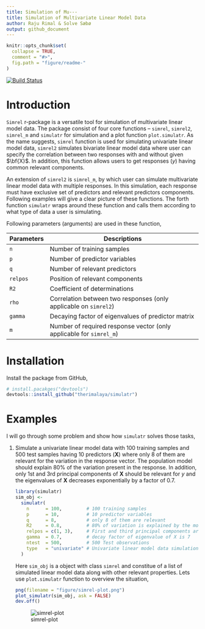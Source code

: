```yaml
---
title: Simulation of Mu---
title: Simulation of Multivariate Linear Model Data
author: Raju Rimal & Solve Sæbø
output: github_document
---
```


```r
knitr::opts_chunk$set(
  collapse = TRUE,
  comment = "#>",
  fig.path = "figure/readme-"
)
```

[![Build Status](https://travis-ci.com/therimalaya/simulatr.svg?token=typpys6NkDJ7vULJQyan&branch=master)](https://travis-ci.com/therimalaya/simulatr)

# Introduction
`Simrel` r-package is a versatile tool for simulation of multivariate linear model data. The package consist of four core functions -- `simrel`, `simrel2`, `simrel_m` and `simulatr` for simulation and a plot function `plot.simulatr`. As the name suggests, `simrel` function is used for simulating univariate linear model data, `simrel2` simulates bivariate linear model data where user can specify the correlation between two responses with and without given $\bf{X}$. In addition, this function allows users to get responses ($y$) having common relevant components.

An extension of `simrel2` is `simrel_m`, by which user can simulate multivariate linear model data with multiple responses. In this simulation, each response must have exclusive set of predictors and relevant predictors components. Following examples will give a clear picture of these functions. The forth function `simulatr` wraps around these function and calls them according to what type of data a user is simulating.

Following parameters (arguments) are used in these function, 

| Parameters | Descriptions                                                        |
|------------|---------------------------------------------------------------------|
| `n`        | Number of training samples                                          |
| `p`        | Number of predictor variables                                       |
| `q`        | Number of relevant predictors                                       |
| `relpos`   | Position of relevant components                                     |
| `R2`       | Coefficient of determinations                                       |
| `rho`      | Correlation between two responses (only applicable on `simrel2`)    |
| `gamma`    | Decaying factor of eigenvalues of predictor matrix                  |
| `m`        | Number of required response vector (only applicable for `simrel_m`) |

# Installation
Install the package from GitHub,

```r
# install.pacakges("devtools")
devtools::install_github("therimalaya/simulatr")
```

# Examples
I will go through some problem and show how `simulatr` solves those tasks,

1. Simulate a univariate linear model data with 100 training samples and 500 test samples having 10 predictors (**X**) where only 8 of them are relevant for the variation in the response vector. The population model should explain 80% of the variation present in the response. In addition, only 1st and 3rd principal components of **X** should be relevant for *y* and the eigenvalues of **X** decreases exponentially by a factor of 0.7.

    ```r
    library(simulatr)
    sim_obj <- 
      simulatr(
        n      = 100,         # 100 training samples
        p      = 10,          # 10 predictor variables
        q      = 8,           # only 8 of them are relevant
        R2     = 0.8,         # 80% of variation is explained by the model
        relpos = c(1, 3),     # First and third principal components are relevant
        gamma  = 0.7,         # decay factor of eigenvalue of X is 7
        ntest  = 500,         # 500 Test observations
        type   = "univariate" # Univariate linear model data simulation
      )
    ```
    
    Here `sim_obj` is a object with class `simrel` and constitue of a list of simulated linear model data along with other relevant properties. Lets use `plot.simulatr` function to overview the situation,
    
    ```r
    png(filename = "figure/simrel-plot.png")
    plot_simulatr(sim_obj, ask = FALSE)
    dev.off()
    ```
    ![simrel-plot](figure/simrel-plot.png)

